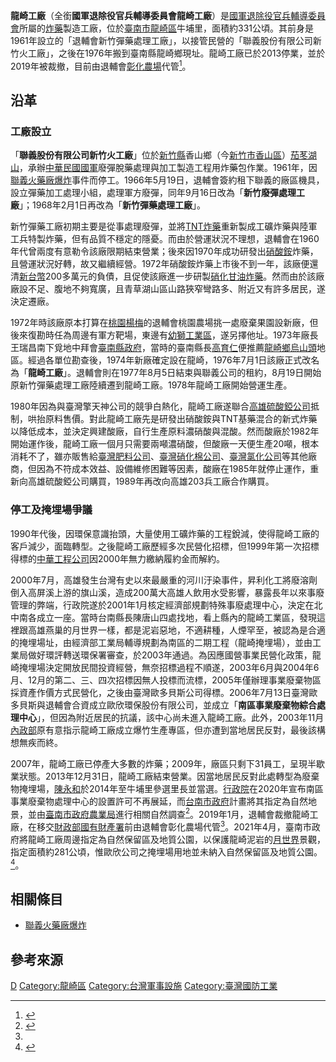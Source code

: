{{coord|22.926431|N|120.409165|E|scale:1000|display=title}}
'''龍崎工廠'''（全銜'''國軍退除役官兵輔導委員會龍崎工廠'''）是[[國軍退除役官兵輔導委員會|國軍退除役官兵輔導委員會]]所屬的[[炸藥|炸藥]]製造工廠，位於[[臺南市|臺南市]][[龍崎區|龍崎區]]牛埔里，面積約331公頃。其前身是1961年設立的「退輔會新竹彈藥處理工廠」，以接管民營的「聯義股份有限公司新竹火工廠」，之後在1976年搬到臺南縣龍崎鄉現址{{r|科}}{{r|馬|page=25}}。龍崎工廠已於2013停業，並於2019年被裁撤，目前由退輔會[[彰化農場|彰化農場]]代管<ref name=":0">{{Cite web|title=會屬前龍崎工廠變更用途 主委：確保廠區完整 加速移交國產署|url=https://epaper.vac.gov.tw/zh-tw/C/2665%7C18/30441/1/Publish.htm|date=2021-03-07|publisher=國軍退除役官兵輔導委員會}}</ref>。

== 沿革 ==

=== 工廠設立 ===
「'''聯義股份有限公司新竹火工廠'''」位於[[新竹縣|新竹縣]]香山鄉（今[[新竹市|新竹市]][[香山區|香山區]]）[[茄苳湖山|茄苳湖山]]，承辦[[中華民國國軍|中華民國國軍]]廢彈脫藥處理與加工製造工程用炸藥包作業。1961年，因[[聯義火藥廠爆炸|聯義火藥廠爆炸]]事件而停工。1966年5月19日，退輔會簽約租下聯義的廠區機具，設立彈藥加工處理小組，處理軍方廢彈，同年9月16日改為「'''新竹廢彈處理工廠'''」；1968年2月1日再改為「'''新竹彈藥處理工廠'''」{{r|馬|page=25}}。

新竹彈藥工廠初期主要是從事處理廢彈，並將[[TNT炸藥|TNT炸藥]]重新製成工礦炸藥與陸軍工兵特製炸藥，但有品質不穩定的隱憂{{r|馬|page=27}}。而由於營運狀況不理想，退輔會在1960年代曾兩度有意勒令該廠限期結束營業；後來因1970年成功研發出[[硝酸銨|硝酸銨]]炸藥，且營運狀況好轉，故又繼續經營{{r|馬|page=27}}。1972年硝酸銨炸藥上市後不到一年，該廠便還清[[新台幣|新台幣]]200多萬元的負債，且促使該廠進一步研製[[硝化甘油炸藥|硝化甘油炸藥]]{{r|馬|page=29}}。然而由於該廠廠設不足、腹地不夠寬廣，且青草湖山區山路狹窄彎路多、附近又有許多居民，遂決定遷廠{{r|馬|page=30、31}}。

1972年時該廠原本打算在[[桃園市|桃園]][[楊梅區|楊梅]]的退輔會桃園農場挑一處廢棄果園設新廠，但後來復勘時任為周邊有軍方靶場，東邊有[[桃園幼獅工業區|幼獅工業區]]，遂另擇他址{{r|馬|page=33、34}}{{r|科}}。1973年廠長王瑞昌南下覓地中拜會[[臺南縣政府|臺南縣政府]]，當時的臺南縣長[[高育仁|高育仁]]便推薦[[龍崎區|龍崎鄉]][[烏山頭|烏山頭]]地區{{r|馬|page=34}}。經過各單位勘查後，1974年新廠確定設在龍崎，1976年7月1日該廠正式改名為「'''龍崎工廠'''」{{r|馬|page=45}}。退輔會則在1977年8月5日結束與聯義公司的租約，8月19日開始原新竹彈藥處理工廠陸續遷到龍崎工廠{{r|科}}。1978年龍崎工廠開始營運生產{{r|科}}。

1980年因為與臺灣擎天神公司的競爭白熱化，龍崎工廠遂聯合[[高雄硫酸錏公司|高雄硫酸錏公司]]抵制，哄抬原料售價{{r|科}}{{r|馬|page=50}}。對此龍崎工廠先是研發出硝酸銨與TNT基藥混合的新式炸藥以降低成本，並決定興建酸廠，自行生產原料濃硝酸與混酸{{r|馬|page=50}}。然而酸廠於1982年開始運作後，龍崎工廠一個月只需要兩噸濃硝酸，但酸廠一天便生產20噸，根本消耗不了，雖亦販售給[[臺灣肥料公司|臺灣肥料公司]]、[[臺灣硝化棉公司|臺灣硝化棉公司]]、[[臺灣氯化公司|臺灣氯化公司]]等其他廠商，但因為不符成本效益、設備維修困難等因素，酸廠在1985年就停止運作，重新向高雄硫酸錏公司購買，1989年再改向高雄203兵工廠合作購買{{r|科}}{{r|馬|page=50}}。

=== 停工及掩埋場爭議 ===
1990年代後，因環保意識抬頭，大量使用工礦炸藥的工程銳減，使得龍崎工廠的客戶減少，面臨轉型{{r|馬|page=51}}。之後龍崎工廠歷經多次民營化招標，但1999年第一次招標得標的[[中華工程公司|中華工程公司]]因2000年無力繳納履約金而解約。

2000年7月，高雄發生台灣有史以來最嚴重的河川汙染事件，昇利化工將廢溶劑倒入高屏溪上游的旗山溪，造成200萬大高雄人飲用水受影響，暴露長年以來事廢管理的弊端，行政院遂於2001年1月核定經濟部規劃特殊事廢處理中心，決定在北中南各成立一座。當時台南縣長陳唐山四處找地，看上縣內的龍崎工業區，發現這裡跟高雄燕巢的月世界一樣，都是泥岩惡地，不適耕種，人煙罕至，被認為是合適的掩埋場址，由經濟部工業局輔導規劃為南區的二期工程（龍崎掩埋場），並由工業局做好環評轉送環保署審查，於2003年通過。為因應國營事業民營化政策，龍崎掩埋場決定開放民間投資經營，無奈招標過程不順遂，2003年6月與2004年6月、12月的第二、三、四次招標因無人投標而流標，2005年僅辦理事業廢棄物區採資產作價方式民營化，之後由臺灣歐多貝斯公司得標。2006年7月13日臺灣歐多貝斯與退輔會合資成立歐欣環保股份有限公司{{r|馬|page=51}}，並成立「'''南區事業廢棄物綜合處理中心'''」，但因為附近居民的抗議，該中心尚未進入龍崎工廠{{r|馬|page=52}}。此外，2003年11月[[中華民國內政部|內政部]]原有意指示龍崎工廠成立爆竹生產專區，但亦遭到當地居民反對，最後該構想無疾而終{{r|馬|page=51}}。

2007年，龍崎工廠已停產大多數的炸藥；2009年，廠區只剩下31員工，呈現半歇業狀態{{r|馬|page=52}}。2013年12月31日，龍崎工廠結束營業。因當地居民反對此處轉型為廢棄物掩埋場，[[陳永和_(政治人物)|陳永和]]於2014年至牛埔里參選里長並當選。[[行政院|行政院]]在2020年宣布南區事業廢棄物處理中心的設置許可不再展延，而[[台南市政府|台南市政府]]計畫將其指定為自然地景，並由[[臺南市政府農業局|臺南市政府農業局]]進行相關自然調查<ref>{{Cite web|title=掩埋場變自然地景 南市府調查發現瀕危動植物|url=https://news.ltn.com.tw/news/life/breakingnews/3205991|date=2020-06-22|publisher=自由時報電子報}}</ref>。2019年1月，退輔會裁撤龍崎工廠，在移交[[財政部國有財產署|財政部國有財產署]]前由退輔會彰化農場代管<ref name=":0" />。2021年4月，臺南市政府將龍崎工廠周邊指定為自然保留區及地質公園，以保護龍崎泥岩的[[月世界|月世界]]景觀，指定面積約281公頃，惟歐欣公司之掩埋場用地並未納入自然保留區及地質公園。<ref>{{Cite web|title=台南龍崎工業區通過 指定281公頃自然保留區及地質公園|url=https://udn.com/news/story/7326/5388520|date=2021-04-14|publisher=聯合新聞網}}</ref>。

== 相關條目 ==
*[[聯義火藥廠爆炸|聯義火藥廠爆炸]]

== 參考來源 ==
{{reflist|refs=
<ref name="科">{{cite book|author=張玉璜 |chapter=〈國營事業文化資產調查案例  以退輔會龍崎工廠為例〉 |title=《現代考工記  台灣產業文化資產調查與再生實務座談會專輯》|publisher=國立科學工藝博物館 |isbn=957-01-9328-X |pages=35－54頁 |date=2004年12月}}</ref>
<ref name="馬">{{cite book|author=馬美娟 |title=〈國家、地方與龍崎工廠的發展（1966－2007）〉|publisher=國立東華大學 |date=2010年6月}}</ref>
}}

{{退輔會}}
{{移轉民營之中華民國公營事業}}
{{Authority control}}

[[Category:中華民國國軍退除役官兵輔導委員會|D]]
[[Category:龍崎區|Category:龍崎區]]
[[Category:台灣軍事設施|Category:台灣軍事設施]]
[[Category:臺灣國防工業|Category:臺灣國防工業]]